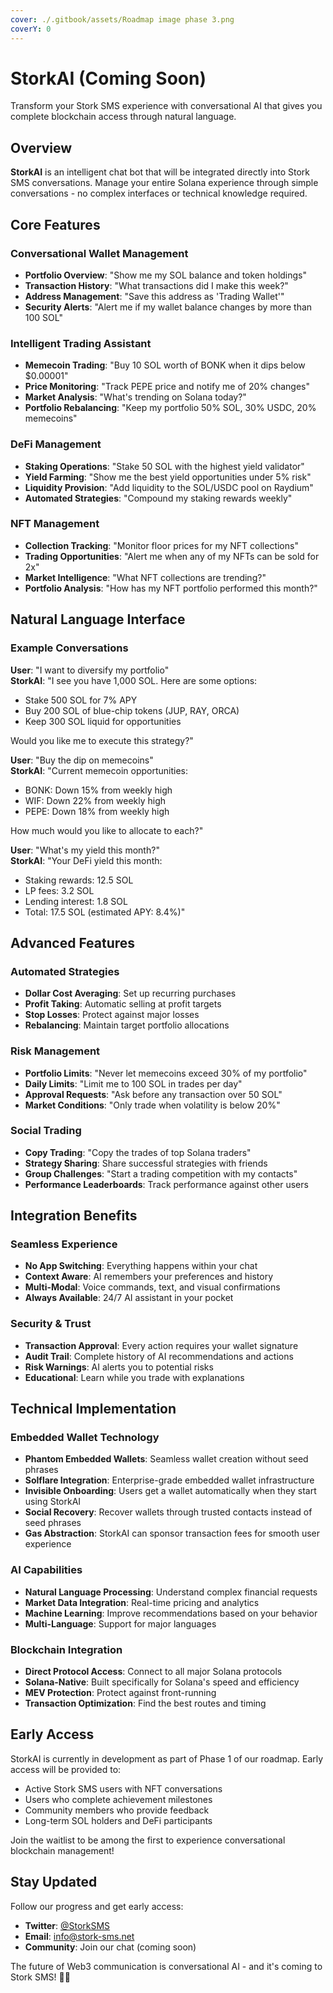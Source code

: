 ```yaml
---
cover: ./.gitbook/assets/Roadmap image phase 3.png
coverY: 0
---
```


# StorkAI (Coming Soon)

Transform your Stork SMS experience with conversational AI that gives you complete blockchain access through natural language.

## Overview

**StorkAI** is an intelligent chat bot that will be integrated directly into Stork SMS conversations. Manage your entire Solana experience through simple conversations - no complex interfaces or technical knowledge required.

## Core Features

### Conversational Wallet Management

* **Portfolio Overview**: "Show me my SOL balance and token holdings"
* **Transaction History**: "What transactions did I make this week?"
* **Address Management**: "Save this address as 'Trading Wallet'"
* **Security Alerts**: "Alert me if my wallet balance changes by more than 100 SOL"

### Intelligent Trading Assistant

* **Memecoin Trading**: "Buy 10 SOL worth of BONK when it dips below $0.00001"
* **Price Monitoring**: "Track PEPE price and notify me of 20% changes"
* **Market Analysis**: "What's trending on Solana today?"
* **Portfolio Rebalancing**: "Keep my portfolio 50% SOL, 30% USDC, 20% memecoins"

### DeFi Management

* **Staking Operations**: "Stake 50 SOL with the highest yield validator"
* **Yield Farming**: "Show me the best yield opportunities under 5% risk"
* **Liquidity Provision**: "Add liquidity to the SOL/USDC pool on Raydium"
* **Automated Strategies**: "Compound my staking rewards weekly"

### NFT Management

* **Collection Tracking**: "Monitor floor prices for my NFT collections"
* **Trading Opportunities**: "Alert me when any of my NFTs can be sold for 2x"
* **Market Intelligence**: "What NFT collections are trending?"
* **Portfolio Analysis**: "How has my NFT portfolio performed this month?"

## Natural Language Interface

### Example Conversations

**User**: "I want to diversify my portfolio"  
**StorkAI**: "I see you have 1,000 SOL. Here are some options:
* Stake 500 SOL for 7% APY
* Buy 200 SOL of blue-chip tokens (JUP, RAY, ORCA)
* Keep 300 SOL liquid for opportunities

Would you like me to execute this strategy?"

**User**: "Buy the dip on memecoins"  
**StorkAI**: "Current memecoin opportunities:
* BONK: Down 15% from weekly high
* WIF: Down 22% from weekly high
* PEPE: Down 18% from weekly high

How much would you like to allocate to each?"

**User**: "What's my yield this month?"  
**StorkAI**: "Your DeFi yield this month:
* Staking rewards: 12.5 SOL
* LP fees: 3.2 SOL
* Lending interest: 1.8 SOL
* Total: 17.5 SOL (estimated APY: 8.4%)"

## Advanced Features

### Automated Strategies

* **Dollar Cost Averaging**: Set up recurring purchases
* **Profit Taking**: Automatic selling at profit targets
* **Stop Losses**: Protect against major losses
* **Rebalancing**: Maintain target portfolio allocations

### Risk Management

* **Portfolio Limits**: "Never let memecoins exceed 30% of my portfolio"
* **Daily Limits**: "Limit me to 100 SOL in trades per day"
* **Approval Requests**: "Ask before any transaction over 50 SOL"
* **Market Conditions**: "Only trade when volatility is below 20%"

### Social Trading

* **Copy Trading**: "Copy the trades of top Solana traders"
* **Strategy Sharing**: Share successful strategies with friends
* **Group Challenges**: "Start a trading competition with my contacts"
* **Performance Leaderboards**: Track performance against other users

## Integration Benefits

### Seamless Experience

* **No App Switching**: Everything happens within your chat
* **Context Aware**: AI remembers your preferences and history
* **Multi-Modal**: Voice commands, text, and visual confirmations
* **Always Available**: 24/7 AI assistant in your pocket

### Security & Trust

* **Transaction Approval**: Every action requires your wallet signature
* **Audit Trail**: Complete history of AI recommendations and actions
* **Risk Warnings**: AI alerts you to potential risks
* **Educational**: Learn while you trade with explanations

## Technical Implementation

### Embedded Wallet Technology

* **Phantom Embedded Wallets**: Seamless wallet creation without seed phrases
* **Solflare Integration**: Enterprise-grade embedded wallet infrastructure
* **Invisible Onboarding**: Users get a wallet automatically when they start using StorkAI
* **Social Recovery**: Recover wallets through trusted contacts instead of seed phrases
* **Gas Abstraction**: StorkAI can sponsor transaction fees for smooth user experience

### AI Capabilities

* **Natural Language Processing**: Understand complex financial requests
* **Market Data Integration**: Real-time pricing and analytics
* **Machine Learning**: Improve recommendations based on your behavior
* **Multi-Language**: Support for major languages

### Blockchain Integration

* **Direct Protocol Access**: Connect to all major Solana protocols
* **Solana-Native**: Built specifically for Solana's speed and efficiency
* **MEV Protection**: Protect against front-running
* **Transaction Optimization**: Find the best routes and timing

## Early Access

StorkAI is currently in development as part of Phase 1 of our roadmap. Early access will be provided to:

* Active Stork SMS users with NFT conversations
* Users who complete achievement milestones
* Community members who provide feedback
* Long-term SOL holders and DeFi participants

Join the waitlist to be among the first to experience conversational blockchain management!

## Stay Updated

Follow our progress and get early access:

* **Twitter**: [@StorkSMS](https://twitter.com/storksms)
* **Email**: [info@stork-sms.net](mailto:info@stork-sms.net)
* **Community**: Join our chat (coming soon)

The future of Web3 communication is conversational AI - and it's coming to Stork SMS! 🤖🚀
